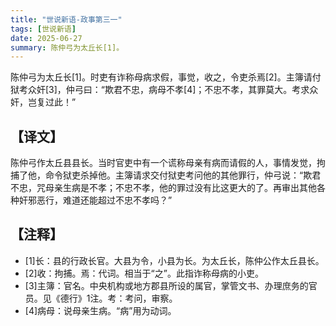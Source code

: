 ```yaml
---
title: "世说新语-政事第三一"
tags: [世说新语]
date: 2025-06-27
summary: 陈仲弓为太丘长[1]。
---
```


陈仲弓为太丘长[1]。时吏有诈称母病求假，事觉，收之，令吏杀焉[2]。主簿请付狱考众奸[3]，仲弓曰：“欺君不忠，病母不孝[4]；不忠不孝，其罪莫大。考求众奸，岂复过此！”

## 【译文】

陈仲弓作太丘县县长。当时官吏中有一个谎称母亲有病而请假的人，事情发觉，拘捕了他，命令狱吏杀掉他。主簿请求交付狱吏考问他的其他罪行，仲弓说：“欺君不忠，咒母亲生病是不孝；不忠不孝，他的罪过没有比这更大的了。再审出其他各种奸邪恶行，难道还能超过不忠不孝吗？”

## 【注释】

- [1]长：县的行政长官。大县为令，小县为长。为太丘长，陈仲公作太丘县长。
- [2]收：拘捕。焉：代词。相当于“之”。此指诈称母病的小吏。
- [3]主簿：官名。中央机构或地方郡县所设的属官，掌管文书、办理庶务的官员。见《德行》1注。考：考问，审察。
- [4]病母：说母亲生病。“病”用为动词。
